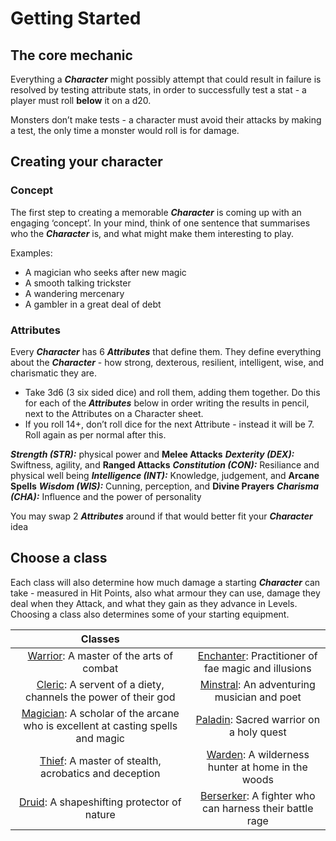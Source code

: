 # Getting Started

## The core mechanic

Everything a ***Character*** might possibly attempt that could result in failure is resolved by testing attribute stats, in order to successfully test a stat - a player must roll **below** it on a d20.

Monsters don’t make tests - a character must avoid their attacks by making a test, the only time a monster would roll is for damage.

## Creating your character
### Concept
The first step to creating a memorable ***Character*** is coming up with an engaging ‘concept’. In your mind, think of one sentence that summarises who the ***Character*** is, and what might make them interesting to play.

Examples:
- A magician who seeks after new magic
- A smooth talking trickster
- A wandering mercenary
- A gambler in a great deal of debt

### Attributes
Every ***Character*** has 6 ***Attributes*** that define them. They define everything about the ***Character*** - how strong, dexterous, resilient, intelligent, wise, and charismatic they are. 
- Take 3d6 (3 six sided dice) and roll them, adding them together. Do this for each of the ***Attributes*** below in order writing the results in pencil, next to the Attributes on a Character sheet.
-  If you roll 14+, don’t roll dice for the next Attribute - instead it will be 7. Roll again as per normal after this.

***Strength (STR):*** physical power and **Melee Attacks**
***Dexterity (DEX):*** Swiftness, agility, and **Ranged Attacks**
***Constitution (CON):*** Resiliance and physical well being
***Intelligence (INT):*** Knowledge, judgement, and **Arcane Spells**
***Wisdom (WIS):*** Cunning, perception, and **Divine Prayers**
***Charisma (CHA):*** Influence and the power of personality

You may swap 2 ***Attributes*** around if that would better fit your ***Character*** idea

## Choose a class
Each class will also determine how much damage a starting ***Character*** can take - measured in Hit Points, also what armour they can use, damage they deal when they Attack, and what they gain as they advance in Levels. Choosing a class also determines some of your starting equipment.


|                                               Classes                                               |                                                                              |
| :-------------------------------------------------------------------------------------------------: | :--------------------------------------------------------------------------: |
|                     [Warrior](/classes/warrior): A master of the arts of combat                     |   [Enchanter](/classes/enchanter): Practitioner of fae magic and illusions   |
|          [Cleric](/classes/cleric): A servent of a diety, channels the power of their god           |       [Minstral](/classes/minstral): An adventuring musician and poet        |
| [Magician](/classes/magician): A scholar of the arcane who is excellent at casting spells and magic |         [Paladin](/classes/paladin): Sacred warrior on a holy quest          |
|               [Thief](/classes/thief): A master of stealth, acrobatics and deception                |     [Warden](/classes/warden): A wilderness hunter at home in the woods      |
|                    [Druid](/classes/druid): A shapeshifting protector of nature                     | [Berserker](/classes/berserker): A fighter who can harness their battle rage |


